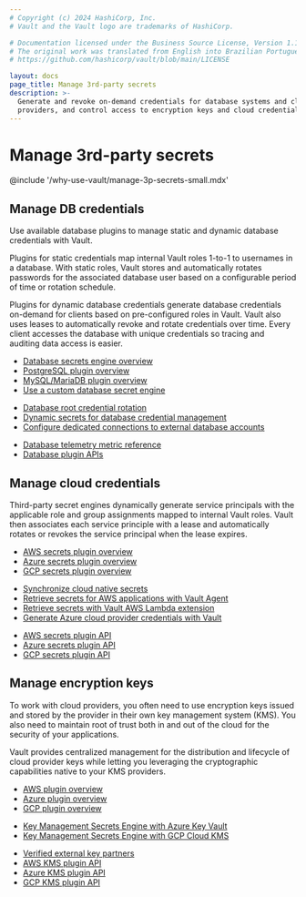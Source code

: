 ```yaml
---
# Copyright (c) 2024 HashiCorp, Inc.
# Vault and the Vault logo are trademarks of HashiCorp.

# Documentation licensed under the Business Source License, Version 1.1.
# The original work was translated from English into Brazilian Portuguese.
# https://github.com/hashicorp/vault/blob/main/LICENSE

layout: docs
page_title: Manage 3rd-party secrets
description: >-
  Generate and revoke on-demand credentials for database systems and cloud
  providers, and control access to encryption keys and cloud credentials.
---
```


# Manage 3rd-party secrets

@include '/why-use-vault/manage-3p-secrets-small.mdx'


## Manage DB credentials

Use available database plugins to manage static and dynamic database credentials
with Vault.

Plugins for static credentials map internal Vault roles 1-to-1 to usernames in a
database. With static roles, Vault stores and automatically rotates passwords
for the associated database user based on a configurable period of time or
rotation schedule.

Plugins for dynamic database credentials generate database credentials on-demand
for clients based on pre-configured roles in Vault. Vault also uses leases to
automatically revoke and rotate credentials over time. Every client accesses the
database with unique credentials so tracing and auditing data access is easier.


<Tabs>
<Tab heading="Guides" group="guides">

- [Database secrets engine overview](/vault/docs/secrets/databases)
- [PostgreSQL plugin overview](/vault/docs/secrets/databases/postgresql)
- [MySQL/MariaDB plugin overview](/vault/docs/secrets/databases/mysql-maria)
- [Use a custom database secret engine](/vault/docs/secrets/databases/custom)

</Tab>
<Tab heading="Tutorials" group="tutorials">

- [Database root credential rotation](/vault/tutorials/db-credentials/database-root-rotation)
- [Dynamic secrets for database credential management](/vault/tutorials/db-credentials/database-secrets)
- [Configure dedicated connections to external database accounts](/vault/tutorials/db-credentials/configure-external-database-connection)

</Tab>
<Tab heading="References" group="reference">

- [Database telemetry metric reference](/vault/docs/internals/telemetry/metrics/database)
- [Database plugin APIs](/vault/api-docs/secret/databases)

</Tab>
</Tabs>


## Manage cloud credentials

Third-party secret engines dynamically generate service principals with the
applicable role and group assignments mapped to internal Vault roles. Vault
then associates each service principle with a lease and automatically rotates
or revokes the service principal when the lease expires.

<Tabs>
<Tab heading="Guides" group="guides">

- [AWS secrets plugin overview](/vault/docs/secrets/aws)
- [Azure secrets plugin overview](/vault/docs/secrets/azure)
- [GCP secrets plugin overview](/vault/docs/secrets/gcp)

</Tab>
<Tab heading="Tutorials" group="tutorials">

- [Synchronize cloud native secrets](/vault/tutorials/enterprise/enable-secrets-sync)
- [Retrieve secrets for AWS applications with Vault Agent](/vault/tutorials/vault-agent/agent-aws)
- [Retrieve secrets with Vault AWS Lambda extension](/vault/tutorials/app-integration/intro-vault-aws-lambda-extension)
- [Generate Azure cloud provider credentials with Vault](/vault/tutorials/secrets-management/azure-secrets)

</Tab>
<Tab heading="References" group="reference">

- [AWS secrets plugin API](/vault/api-docs/secret/aws)
- [Azure secrets plugin API](/vault/api-docs/secret/azure)
- [GCP secrets plugin API](/vault/api-docs/secret/gcp)

</Tab>
</Tabs>


## Manage encryption keys

To work with cloud providers, you often need to use encryption keys issued and
stored by the provider in their own key management system (KMS). You also need
to maintain root of trust both in and out of the cloud for the security
of your applications.

Vault provides centralized management for the distribution and lifecycle of
cloud provider keys while letting you leveraging the cryptographic capabilities
native to your KMS providers.

<Tabs>
<Tab heading="Guides" group="guides">

- [AWS plugin overview](/vault/docs/secrets/key-management/awskms)
- [Azure plugin overview](/vault/docs/secrets/key-management/azurekeyvault)
- [GCP plugin overview](/vault/docs/secrets/key-management/gcpkms)

</Tab>
<Tab heading="Tutorials" group="tutorials">

- [Key Management Secrets Engine with Azure Key Vault](/vault/tutorials/enterprise/key-management-secrets-engine-azure-key-vault)
- [Key Management Secrets Engine with GCP Cloud KMS](/vault/tutorials/enterprise/key-management-secrets-engine-gcp-cloud-kms)

</Tab>
<Tab heading="References" group="reference">

- [Verified external key partners](/vault/docs/partners/external-keys)
- [AWS KMS plugin API](/vault/api-docs/secret/key-management/awskms)
- [Azure KMS plugin API](/vault/api-docs/secret/key-management/azurekeyvault)
- [GCP KMS plugin API](/vault/api-docs/secret/key-management/gcpkms)

</Tab>
</Tabs>

